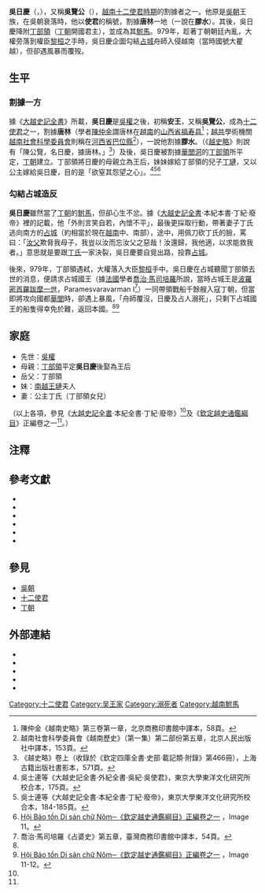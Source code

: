 {{Infobox Biography
| subject_name   = 吳日慶（吳覽公）
| date_of_birth  = ？
| date_of_death  = 979年
| occupation = [[十二使君|十二使君]]之一
| spouse = 丁氏（[[丁部領|丁部領]]女兒）
}}
'''吳日慶'''（{{vie|v=Ngô Nhật Khánh|hn=吳日慶}}，{{bd|？||979年|catIdx=N}}），又稱'''吳覽公'''（{{vie|v=Ngô Lãm Công|hn=吳覽公}}），[[越南|越南]][[十二使君時期|十二使君時期]]的割據者之一。他原是[[吳朝|吳朝]]王族，在吳朝衰落時，他以'''使君'''的稱號，割據'''唐林'''一地（一說在'''膠水'''）。其後，吳日慶降附[[丁部領|丁部領]]（[[丁朝|丁朝]]開國君主），並成為其[[駙馬|駙馬]]。979年，趁著丁朝朝廷內亂，大權旁落到權臣[[黎桓|黎桓]]之手時，吳日慶企圖勾結[[占城|占城]]舟師入侵越南（當時國號大瞿越），但卻遇風暴而覆歿。

==生平==
===割據一方===
據《[[大越史記全書|大越史記全書]]》所載，'''吳日慶'''是[[吳權|吳權]]之後，初稱'''安王'''，又稱'''吳覽公'''，成為[[十二使君|十二使君]]之一，割據'''唐林'''（學者[[陳仲金|陳仲金]]謂唐林在[[越南|越南]]的[[山西省_(越南)|山西省]][[福寿县|福寿县]]<ref>陳仲金《越南史略》第三卷第一章，北京商務印書館中譯本，58頁。</ref>；[[越共|越共]]學術機關[[越南社會科學委員會|越南社會科學委員會]]則稱在[[河西省_(越南)|河西省]][[巴位縣|巴位縣]]<ref>越南社會科學委員會《越南歷史》（第一集）第二部份第五章，北京人民出版社中譯本，153頁。</ref>），一說他割據'''膠水'''。（《[[越史略|越史略]]》則說有「陳公覽，名日慶，據唐林。」<ref>《越史略》卷上（收錄於《欽定四庫全書‧史部‧載記類‧附錄》第466冊），上海古籍出版社書影本，571頁。</ref>）及後，吳日慶被割據[[華閭洞|華閭洞]]的[[丁部領|丁部領]]所平定，[[丁朝|丁朝]]建立。丁部領將日慶的母親立為王后，妹妹嫁給丁部領的兒子[[丁璉|丁璉]]，又以公主嫁給吳日慶，目的是「欲窒其怨望之心」。<ref>吳士連等《大越史記全書‧外紀全書‧吳紀‧吳使君》，東京大學東洋文化研究所校合本，175頁。</ref><ref name="大越史記全書184-185">吳士連等《大越史記全書‧本紀全書‧丁紀‧廢帝》，東京大學東洋文化研究所校合本，184-185頁。</ref><ref name="欽定越史通鑑綱目">[http://www.nomfoundation.org/nlvnpf/index.php?IDcat=2&cat=3&subcat=284 Hội Bảo tồn Di sản chữ Nôm─《欽定越史通鑑綱目》正編卷之一] {{Wayback|url=http://www.nomfoundation.org/nlvnpf/index.php?IDcat=2&cat=3&subcat=284 |date=20160306124426 }}，Image 11。</ref>

===勾結占城造反===
'''吳日慶'''雖然當了[[丁朝|丁朝]]的[[駙馬|駙馬]]，但卻心生不忿。據《[[大越史記全書|大越史記全書]]‧本紀本書‧丁紀‧廢帝》裡的記載，他「外則言笑自若，內懷不平」，最後更採取行動，帶著妻子丁氏逃向南方的[[占城|占城]]（約相當於現在[[越南|越南]]中、南部），途中，用佩刀砍丁氏的臉，罵曰：「[[丁部領|汝父]]欺脅我母子，我豈以汝而忘汝父之惡哉！汝還歸，我他適，以求能救我者。」意思就是要跟[[丁朝|丁氏]]一家決裂，吳日慶要自覓出路，投靠[[占城|占城]]。

後來，979年，丁部領遇弒，大權落入大臣[[黎桓|黎桓]]手中。吳日慶在占城聽聞丁部領去世的消息，便請求占城國王（據[[法國|法國]]學者[[喬治·馬司培羅|喬治·馬司培羅]]所說，當時占城王是[[波羅密首羅跋摩一世|波羅密首羅跋摩一世]]，Paramesvaravarman I<ref>喬治·馬司培羅《占婆史》第五章，臺灣商務印書館中譯本，54頁。</ref>）一同帶領戰船千餘艘入寇丁朝，但當即將攻向國都[[華閭|華閭]]時，卻遇上暴風，「舟師覆沒，日慶及占人溺死」，只剩下占城國王的船隻得幸免於難，返回本國。<ref name="大越史記全書184-185"/><ref>[http://www.nomfoundation.org/nlvnpf/index.php?IDcat=2&cat=3&subcat=284 Hội Bảo tồn Di sản chữ Nôm─《欽定越史通鑑綱目》正編卷之一] {{Wayback|url=http://www.nomfoundation.org/nlvnpf/index.php?IDcat=2&cat=3&subcat=284 |date=20160306124426 }}，Image 11-12。</ref>

==家庭==
*先世：[[吳權|吳權]]
*母親：[[丁部領|丁部領]]平定'''吳日慶'''後娶為王后
*岳父：丁部領
*妹：[[丁璉|南越王璉]]夫人
*妻：公主丁氏（丁部領女兒）
（以上各項，參見《[[大越史記全書|大越史記全書]]‧本紀全書‧丁紀‧廢帝》<ref name="大越史記全書184-185"/>及《[[欽定越史通鑑綱目|欽定越史通鑑綱目]]》正編卷之一<ref name="欽定越史通鑑綱目"/>。）

==注釋==
<div class="references-small">
<references/>
</div>

==參考文獻==
<div class="references-small">
*{{cite book|title=《[[越史略|越史略]]》（收錄於《欽定四庫全書·史部》第466冊）|publisher=[[上海古籍出版社|上海古籍出版社]]（1987）|language=zh}}
*{{ja}}{{zh}}{{cite book|title=《[[大越史記全書|大越史記全書]]》|author=[[吳士連|吳士連]]等|others=[[陳荊和|陳荊和]]編校|location=[[東京都|東京都]][[文京區|文京區]]本鄉|publisher=[[東京大學|東京大學]]東洋文化硏究所附屬東洋學文獻センター（[[昭和|昭和]]59－61年）（1984－1986）}}
*{{cite book|title=《[[占婆史|占婆史]]》|author=[[喬治·馬司培羅|喬治·馬司培羅]]|others=[[馮承鈞|馮承鈞]]譯|location=[[台灣|台灣]]|publisher=[[商務印書館|商務印書館]][[人人文庫|人人文庫]]版（[[中華民國|民國]]62）（1973）|language=zh}}
*{{cite book|title=《[[越南史略|越南史略]]》（或譯《[[越南史略|越南通史]]》）|author=[[陳仲金|陳仲金]]|others=[[戴可來|戴可來]]譯|location=[[北京|北京]]|publisher=[[商務印書館|商務印書館]]（1992）ISBN 7100004543|language=zh}}
*{{cite book|title=《越南歷史》|author=[[越南社會科學委員會|越南社會科學委員會]]|others=[[北京大學|北京大學]][[東語系越南語教研室|東語系越南語教研室]]譯|location=[[北京|北京]]|publisher=[[北京|北京]][[人民出版社|人民出版社]]（1977）|language=zh}}
*{{cite book|title=《越南通史》|author=[[郭振鐸|郭振鐸]]|coauthors=[[張笑梅|張笑梅]]|publisher=[[中國人民大學|中國人民大學]]出版社（2001）ISBN 7300034020|location=北京|language=zh}}
</div>

==參見==
*[[吳朝|吳朝]]
*[[十二使君|十二使君]]
*[[丁朝|丁朝]]

==外部連結==
*{{zh}}{{cite web|url=http://www.guoxue123.com/shibu/0101/02ysl/001.htm|title=《越史略》卷上（「十二使君」部份為十二使君時期的記載）|accessdate=2008-11-04|archive-date=2009-06-16|archive-url=https://web.archive.org/web/20090616124433/http://www.guoxue123.com/shibu/0101/02ysl/001.htm|dead-url=no}}
*{{vi}}{{zh}}{{cite web|url=http://www.nomna.org/DVSKTT/dvsktt.php?IDcat=14|title=Hội Bảo tồn Di sản chữ Nôm─《大越史記全書‧外紀全書‧吳紀》|accessdate=2008-11-04|archive-date=2016-03-10|archive-url=https://web.archive.org/web/20160310173852/http://nomna.org/dvsktt/dvsktt.php?idcat=14|dead-url=yes}}
*{{vi}}{{zh}}{{cite web|url=http://www.nomna.org/DVSKTT/dvsktt.php?IDcat=24|title=Hội Bảo tồn Di sản chữ Nôm─《大越史記全書‧本紀全書‧丁紀》|deadurl=yes|archiveurl=https://web.archive.org/web/20160304194616/http://www.nomna.org/DVSKTT/dvsktt.php?IDcat=24|archivedate=2016-03-04|accessdate=2008-11-04}}
*{{vi}}{{zh}}{{cite web|url= http://www.nomfoundation.org/nlvnpf/index.php?IDcat=2&cat=3&subcat=283|title= Hội Bảo tồn Di sản chữ Nôm─《欽定越史通鑑綱目》前編（卷之五載有吳日慶的事跡）}}{{dead link|date=2017年12月 |bot=InternetArchiveBot |fix-attempted=yes }}
*{{vi}}{{zh}}{{cite web|url= http://www.nomfoundation.org/nlvnpf/index.php?IDcat=2&cat=3&subcat=284|title= Hội Bảo tồn Di sản chữ Nôm─《欽定越史通鑑綱目》正編（卷之一載有吳日慶的事跡）|deadurl= yes|archiveurl= https://web.archive.org/web/20160306124426/http://nomfoundation.org/nlvnpf/index.php?cat=3&idcat=2&subcat=284|archivedate= 2016-03-06|accessdate= 2008-11-04}}


[[Category:十二使君|Category:十二使君]]
[[Category:吴王家|Category:吴王家]]
[[Category:溺死者|Category:溺死者]]
[[Category:越南駙馬|Category:越南駙馬]]